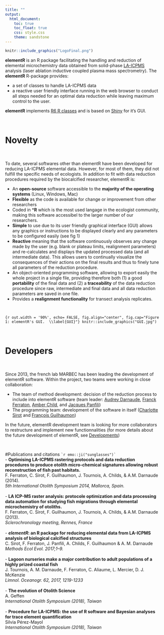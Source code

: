 ```yaml
---
title: ""
output:
  html_document:
    toc: true
    toc_float: true
    css: style.css
    theme: sandstone
---
```


```r
knitr::include_graphics("LogoFinal.png")
```

**elementR** is an R package facilitating the handling and reduction of elemental microchemistry data obtained from solid-phase [LA-ICPMS](https://en.wikipedia.org/wiki/Inductively_coupled_plasma_mass_spectrometry) analysis (laser ablation inductive coupled plasma mass spectrometry). The **elementR** R-package provides:

- a set of classes to handle LA-ICPMS data
- a reactive user friendly interface running in the web browser to conduct all steps needed for an optimal data reduction while leaving maximum control to the user.

**elementR** implements [R6 R classes](https://github.com/wch/R6/) and is based on [Shiny](http://shiny.rstudio.com/) for it's GUI.

<br />

# Novelty

<br />

To date, several softwares other than elementR have been developed for reducing LA-ICPMS elemental data. However, for most of them, they did not fulfill the specific needs of ecologists. In addition to fit with data reduction procedures required by the biocalcified researcher, elementR is:

- An **open-source** software accessible to the **majority of the operating systems** (Linux, Windows, Mac)
- **Flexible** as the code is available for change or improvement from other researchers
- Coded in ***R** which is the most used langage in the ecologist community, making this software accessibel to the larger number of our researchers.
- **Simple** to use due to its user friendly graphical interface (GUI) allows any graphics or instructions to be displayed clearly and any parameters to be configured easily (see fig 1)
- **Reactive** meaning that the software continuously observes any change made by the user (e.g. blank or plateau limits, realignment parameters) and re-calculates and displays the updated processed data (and all intermediate data). This allows users to continually visualize the consequences of their actions on the final results and thus to  finely tune all parameters of the reduction procedure.
- An object-oriented programming software, allowing to export easily the whole project in a single file, providing therefore both (1) a good **portability** of the final data and (2) a **traceability** of the data reduction procedure since raw, intermediate and final data and all data reduction parameters are saved in one file.
- Provides a **realignment functionality** for transect analysis replicates.

<br />

```{r out.width = '90%', echo= FALSE, fig.align="center", fig.cap="Figure 1: elementR's GUI.  \\label{GUI}"}
knitr::include_graphics("GUI.jpg")
```

<br />

# Developers

<br />

Since 2013, the french lab MARBEC has been leading the development of elementR software. Within the project, two teams were working in close collaboration:

- The team of method development: decision of the reduction process to include into elementR software (team leader: [Audrey Darnaude](http://www.umr-marbec.fr/darnaude-audrey.html?lang=fr), [Franck Ferraton](http://www.umr-marbec.fr/ferraton-franck.html?lang=fr), [Amber Child](https://www.ru.ac.za/ichthyology/people/academicstaff/dramberchilds/), and [Jacques Panfili](https://www.ru.ac.za/ichthyology/people/academicstaff/dramberchilds/))
- The programming team: development of the software in itself ([Charlotte Sirot](https://scholar.google.com.au/citations?user=DrKoruUAAAAJ&hl=en) and [François Guilhaumon](http://francoisguilhaumon.free.fr/))

In the future, elementR development team is looking for more collaborators to restructure and implement new functionnalities (for more details about the future development of elementR, see [Developments](development.html))

<br />

#Publications and citations `` `r emo::ji("sunglasses")` ``
<br />
- **Optimising LA-ICPMS rastering protocols and data reduction procedures to produce otolith micro-chemical signatures allowing robust reconstruction of fish past habitats.**<br /> 
F. Ferraton, C. Sirot, F. Guilhaumon, J. Tournois, A. Childs, & A.M. Darnaude (2014). <br /> 
*5th International Otolith Symposium 2014, Mallorca, Spain.*<br /> 
<br />
- **LA ICP-MS raster analysis: protocole optimization and data processing data automation for studying fish migrations through elemental microchemistry of otoliths.**<br /> 
F. Ferraton, C. Sirot, F. Guilhaumon, J. Tournois, A. Childs, & A.M. Darnaude (2013).<br /> 
*Sclerochronology meeting, Rennes, France* <br /> 
<br />
- ***elementR*: an R package for reducing elemental data from LA-ICPMS analysis of biological calcified structures** <br /> C. Sirot, F. Ferraton, J. Panfili, A. Childs, F. Guilhaumon & A. M. Darnaude <br />
*Methods Ecol Evol. 2017;1–9.*<br />
<br />
- **Lagoon nurseries make a major contribution to adult populations of a highly prized coastal fish** <br /> 
J. Tournois, A. M. Darnaude, F. Ferraton, C. Aliaume, L. Mercier, D. J. McKenzie <br /> 
*Limnol. Oceanogr. 62, 2017, 1219-1233*<br />
<br />
- **The evolution of Otolith Science** <br /> 
A. Geffen <br /> 
*International Otolith Symposium (2018), Taiwan* <br /> 
 <br />
- **Procedure for LA-ICPMS: the use of R software and Bayesian analyses for trace element quantification**<br /> 
Silvia Pérez-Mayol <br /> 
*International Otolith Symposium (2018), Taiwan* <br /> 


